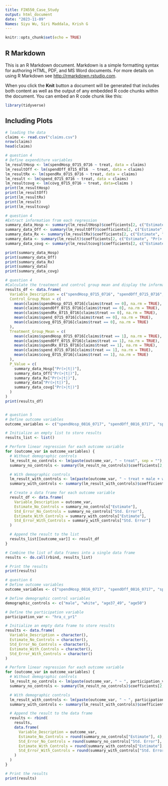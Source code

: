 ```yaml
---
title: FIN550_Case_Study
output: html_document
date: "2023-11-09"
Names: Siyu Wu, Siri Maddala, Krish G
---
```


```r
knitr::opts_chunk$set(echo = TRUE)
```

## R Markdown

This is an R Markdown document. Markdown is a simple formatting syntax for authoring HTML, PDF, and MS Word documents. For more details on using R Markdown see <http://rmarkdown.rstudio.com>.

When you click the **Knit** button a document will be generated that includes both content as well as the output of any embedded R code chunks within the document. You can embed an R code chunk like this:

```r
library(tidyverse)
```

## Including Plots

```r
# loading the data
claims <- read.csv("claims.csv")
nrow(claims)
head(claims)
```
```r
# question 4
# Define expenditure variables
lm_resultHosp <- lm(spendHosp_0715_0716 ~ treat, data = claims)
lm_resultOff <- lm(spendOff_0715_0716  ~ treat, data = claims)
lm_resultRx <- lm(spendRx_0715_0716 ~ treat, data = claims)
lm_result <- lm(spend_0715_0716 ~ treat, data = claims)
lm_resultcovg <- lm(covg_0715_0716 ~ treat, data=claims )
print(lm_resultHosp)
print(lm_resultOff)
print(lm_resultRx)
print(lm_result)
print(lm_resultcovg)

```
```r
# question 4
#Extract information from each regression
summary_data_Hosp <- summary(lm_resultHosp)$coefficients[2, c("Estimate", "Pr(>|t|)")]
summary_data_Off <- summary(lm_resultOff)$coefficients[2, c("Estimate", "Pr(>|t|)")]
summary_data_Rx <- summary(lm_resultRx)$coefficients[2, c("Estimate", "Pr(>|t|)")]
summary_data <- summary(lm_result)$coefficients[2, c("Estimate", "Pr(>|t|)")]
summary_data_covg <- summary(lm_resultcovg)$coefficients[2, c("Estimate", "Pr(>|t|)")]

print(summary_data_Hosp)
print(summary_data_Off)
print(summary_data_Rx)
print(summary_data)
print(summary_data_covg)
```
```r
# question 4
#Calculate the treatment and control group mean and display the information neatly
results_df <- data.frame(
  Variable_Description = c("spendHosp_0715_0716", "spendOff_0715_0716", "spendRx_0715_0716", "spend_0715_0716", "covg_0715_0716"),
  Control_Group_Mean = c(
    mean(claims$spendHosp_0715_0716[claims$treat == 0], na.rm = TRUE),
    mean(claims$spendOff_0715_0716[claims$treat == 0], na.rm = TRUE),
    mean(claims$spendRx_0715_0716[claims$treat == 0], na.rm = TRUE),
    mean(claims$spend_0715_0716[claims$treat == 0], na.rm = TRUE),
    mean(claims$covg_0715_0716[claims$treat == 0], na.rm = TRUE)
  ),
  Treatment_Group_Mean = c(
    mean(claims$spendHosp_0715_0716[claims$treat == 1], na.rm = TRUE),
    mean(claims$spendOff_0715_0716[claims$treat == 1], na.rm = TRUE),
    mean(claims$spendRx_0715_0716[claims$treat == 1], na.rm = TRUE),
    mean(claims$spend_0715_0716[claims$treat == 1], na.rm = TRUE),
    mean(claims$covg_0715_0716[claims$treat == 1], na.rm = TRUE)
  ),
  P_Value = c(
    summary_data_Hosp["Pr(>|t|)"],
    summary_data_Off["Pr(>|t|)"],
    summary_data_Rx["Pr(>|t|)"],
    summary_data["Pr(>|t|)"],
    summary_data_covg["Pr(>|t|)"]
  )
)
print(results_df)



```


```r
# question 5
# Define outcome variables
outcome_variables <- c("spendHosp_0816_0717", "spendOff_0816_0717", "spendRx_0816_0717", "spend_0816_0717","covg_0816_0717")

# Initialize an empty list to store results
results_list <- list()

# Perform linear regression for each outcome variable
for (outcome_var in outcome_variables) {
  # Without demographic controls
  lm_result_no_controls <- lm(paste(outcome_var, " ~ treat", sep = ""), data = claims)
  summary_no_controls <- summary(lm_result_no_controls)$coefficients[2, c("Estimate", "Std. Error")]

  # With demographic controls
  lm_result_with_controls <- lm(paste(outcome_var, " ~ treat + male + white + age37_49 + age50", sep = ""), data = claims)
  summary_with_controls <- summary(lm_result_with_controls)$coefficients[2, c("Estimate", "Std. Error")]

  # Create a data frame for each outcome variable
  result_df <- data.frame(
    Variable_Description = outcome_var,
    Estimate_No_Controls = summary_no_controls["Estimate"],
    Std_Error_No_Controls = summary_no_controls["Std. Error"],
    Estimate_With_Controls = summary_with_controls["Estimate"],
    Std_Error_With_Controls = summary_with_controls["Std. Error"]
  )

  # Append the result to the list
  results_list[[outcome_var]] <- result_df
}

# Combine the list of data frames into a single data frame
results <- do.call(rbind, results_list)

# Print the results
print(results)

```
```r
# question 6
# Define outcome variables
outcome_variables <- c("spendHosp_0816_0717", "spendOff_0816_0717", "spendRx_0816_0717", "spend_0816_0717","covg_0816_0717")

# Define demographic control variables
demographic_controls <- c("male", "white", "age37_49", "age50")

# Define the participation variable
participation_var <- "hra_c_yr1"

# Initialize an empty data frame to store results
results <- data.frame(
  Variable_Description = character(),
  Estimate_No_Controls = character(),
  Std_Error_No_Controls = character(),
  Estimate_With_Controls = character(),
  Std_Error_With_Controls = character()
)

# Perform linear regression for each outcome variable
for (outcome_var in outcome_variables) {
  # Without demographic controls
  lm_result_no_controls <- lm(paste(outcome_var, " ~ ", participation_var, sep = ""), data = claims)
  summary_no_controls <- summary(lm_result_no_controls)$coefficients[2, c("Estimate", "Std. Error")]

  # With demographic controls
  lm_result_with_controls <- lm(paste(outcome_var, " ~ ", participation_var, " + ", paste(demographic_controls, collapse = " + "), sep = ""), data = claims)
  summary_with_controls <- summary(lm_result_with_controls)$coefficients[2, c("Estimate", "Std. Error")]

  # Append the result to the data frame
  results <- rbind(
    results,
    data.frame(
      Variable_Description = outcome_var,
      Estimate_No_Controls = round(summary_no_controls["Estimate"], 4),
      Std_Error_No_Controls = round(summary_no_controls["Std. Error"], 4),
      Estimate_With_Controls = round(summary_with_controls["Estimate"], 4),
      Std_Error_With_Controls = round(summary_with_controls["Std. Error"], 4)
    )
  )
}

# Print the results
print(results)

```


